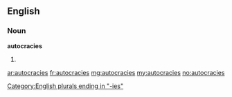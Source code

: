 ==English==

===Noun===
'''autocracies'''

# {{plural of|autocracy}}

[[Category:English plurals ending in "-ies"]]
[[ar:autocracies]]
[[fr:autocracies]]
[[mg:autocracies]]
[[my:autocracies]]
[[no:autocracies]]